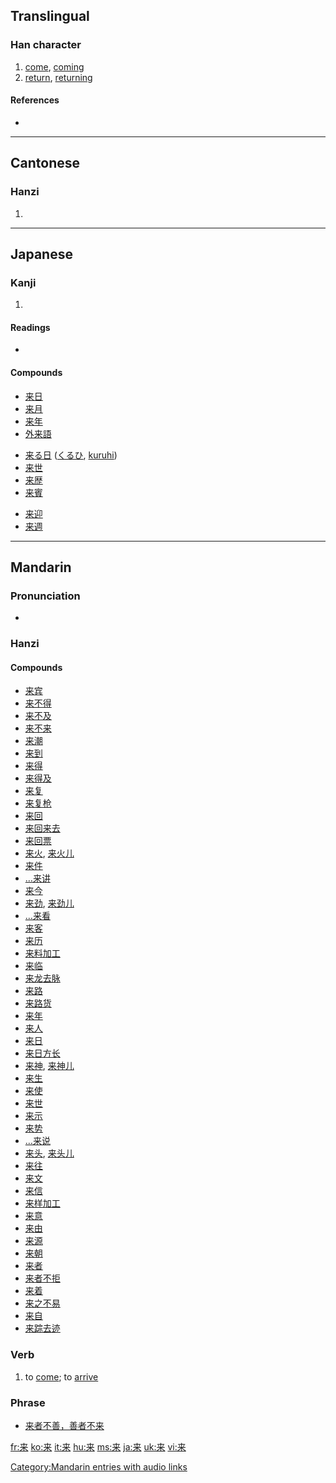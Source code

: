 {{also|來}}
==Translingual==

===Han character===
{{Han char|rn=75|rad=木|as=03|sn=7|four=|canj=木廿 (DT)}}

# [[come]], [[coming]]
# [[return]], [[returning]]

====References====
* {{Han ref|kx=0513.011|dkj=14489|hdz=10021.090|uh=6765|ud=26469}}

----

==Cantonese==

===Hanzi===
{{yue-hanzi|jyut=|y=loi4|tra=來}}

# {{defn|Cantonese|sort=木03}}

----

==Japanese==

===Kanji===
{{ja-kanji|grade=2|rs=木03}}

# {{defn|Japanese}}

====Readings====
* {{ja-readings|on=らい (rai)|kun=[[くる]] (kuru), [[きたる]] (kitaru)}}

====Compounds====
{{top3}}
* [[来日]]
* [[来月]]
* [[来年]]
* [[外来語]]
{{mid3}}
* [[来る日]] ([[くるひ]], [[kuruhi]])
* [[来世]]
* [[来歴]]
* [[来賓]]
{{mid3}}
* [[来迎]]
* [[来週]]
{{bottom}}

----

==Mandarin==

===Pronunciation===
* {{audio|zh-lái.ogg|audio}}

===Hanzi===
{{cmn-hanzi|tra=來|pin=[[lái]] ([[lai2]])|wg=lai<sup>2</sup>}}

====Compounds====
* [[来宾]]
* [[来不得]]
* [[来不及]]
* [[来不来]]
* [[来潮]]
* [[来到]]
* [[来得]]
* [[来得及]]
* [[来复]]
* [[来复枪]]
* [[来回]]
* [[来回来去]]
* [[来回票]]
* [[来火]], [[来火儿]]
* [[来件]]
* [[…来讲]]
* [[来今]]
* [[来劲]], [[来劲儿]]
* [[…来看]]
* [[来客]]
* [[来历]]
* [[来料加工]]
* [[来临]]
* [[来龙去脉]]
* [[来路]]
* [[来路货]]
* [[来年]]
* [[来人]]
* [[来日]]
* [[来日方长]]
* [[来神]], [[来神儿]]
* [[来生]]
* [[来使]]
* [[来世]]
* [[来示]]
* [[来势]]
* [[…来说]]
* [[来头]], [[来头儿]]
* [[来往]]
* [[来文]]
* [[来信]]
* [[来样加工]]
* [[来意]]
* [[来由]]
* [[来源]]
* [[来朝]]
* [[来者]]
* [[来者不拒]]
* [[来着]]
* [[来之不易]]
* [[来自]]
* [[来踪去迹]]

===Verb===
{{cmn-verb|s|pin=lái|pint=lai2|tra=來|rs=木03}}

#to [[come]]; to [[arrive]]

===Phrase===
* [[来者不善，善者不来]]

[[Category:Mandarin entries with audio links]]

[[fr:来]]
[[ko:来]]
[[it:来]]
[[hu:来]]
[[ms:来]]
[[ja:来]]
[[uk:来]]
[[vi:来]]